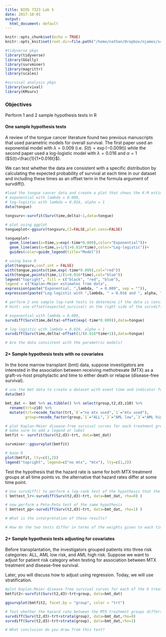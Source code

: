 ```yaml
---
title: BIOS 7323 Lab 5
date: 2017-10-01
output:
  html_document: default
---
```


```r
knitr::opts_chunk$set(echo = TRUE)
knitr::opts_knit$set(root.dir=file.path("/home/nathan/Dropbox/njames/school/PhD/courses/2018_19/ta_surv_anlys2/labs/lab5"))

#tidyverse pkgs
library(tidyverse)
library(GGally)
library(survminer)
library(magrittr)
library(scales)

#survival analysis pkgs
library(survival)
library(KMsurv)
```

### Objectives

Perform 1 and 2 sample hypothesis tests in R

#### One sample hypothesis tests

A review of the tongue cancer literature found two previous manuscripts that used parametric models for overall survival. The first paper used an exponential model with $\lambda=0.009$ (i.e. $S(t)=\exp(-0.009t)$) while the second paper used a log-logistic model with $\lambda=0.016$ and $\alpha=1$ ($S(t)=\frac{1}{1+0.016t}$).

We can test whether the data are consistent with a specific distribution by calculating the expected probability of survival at each time in our dataset and including these times as an offset term in the formula argument of survdiff().

```r
#load the tongue cancer data and create a plot that shows the K-M estimate for overall survival (ignoring tumor type) and the two parametric models from the previous papers:
# exponential with lambda = 0.009, 
# log-logistic with lambda = 0.016, alpha = 1
data(tongue)

tongsurv<-survfit(Surv(time,delta)~1,data=tongue)

# plot using ggplot
tongueplot<-ggsurv(tongsurv,CI=FALSE,plot.cens=FALSE)

tongueplot+
  geom_line(aes(x=time,y=exp(-time*0.009),color="Exponential"))+
  geom_line(aes(x=time,y=1/(1+0.016*time),color="Log-logistic"))+
  guides(color=guide_legend(title="Model"))

# using base R
plot(tongsurv,conf.int = FALSE)
with(tongue,points(time,exp(-time*0.009),col="red"))
with(tongue,points(time,1/(1+0.016*time),col="blue"))
legend("topright", fill = c("black", "red", "blue"),
legend = c("Kaplan-Meier estimates from data",
expression(paste("Exponential, ",lambda, " = 0.009", sep = "")),
expression(paste("Log-logistic with ",lambda, " = 0.016 and ", alpha, " = 1", sep = ""))))

# perform 2 one sample log-rank tests to determine if the data is consistent with the previous parametric models.
# Hint: use offset(expected_survival) on the right side of the survdiff() formula

# exponential with lambda = 0.009, 
survdiff(Surv(time,delta)~offset(exp(-time*0.009)),data=tongue)

# log-logistic with lambda = 0.016, alpha = 1
survdiff(Surv(time,delta)~offset(1/(0.016*time+1)),data=tongue)

# Are the data consistent with the parametric models?

```

#### 2+ Sample hypothesis tests with no covariates

In the bone marrow transplant (bmt) data, suppose investigators are interested in the association between receiving methotrexate (MTX) as a graft-vs-host prophylactic and time to either death or relapse (disease-free survival).

```r
# use the bmt data to create a dataset with event time and indicator for disease-free survival as well as MTX treatment status and disease group (ALL, AML low risk, AML high risk)
data(bmt) 

bmt_dat <- bmt %>% as.tibble() %>% select(group,t2,d3,z10) %>% 
  rename(trt=z10) %>% 
  mutate(trt=recode_factor(trt,`0`="no mtx used",`1`="mtx used"),
         group=recode_factor(group,`1`="ALL",`2`="AML low",`3`="AML high"))

# plot Kaplan-Meier disease-free survival curves for each treatment group
# make sure to add a legend or label
bmtfit <- survfit(Surv(t2,d3)~trt, data=bmt_dat)

survminer::ggsurvplot(bmtfit)

# base R
plot(bmtfit, lty=c(1,2))
legend("topright", legend=c("no mtx", "mtx"), lty=c(1,2))

```

Test the hypothesis that the hazard rate is same for both MTX treatment groups at all time points vs. the alternative that hazard rates differ at some time point.

```r
# Use survdiff() to perform a log-rank test of the hypothesis that the hazard rate is same for both treatment groups
( bmttest_lr<-survdiff(Surv(t2,d3)~trt, data=bmt_dat, rho=0) ) 

# now perform a Peto-Peto test of the same hypothesis
( bmttest_pp<-survdiff(Surv(t2,d3)~trt, data=bmt_dat, rho=1) ) 

# What is the interpretation of these results?

# How do the two tests differ in terms of the weights given to each time point?
```

#### 2+ Sample hypothesis tests adjusting for covariates

Before transplantation, the investigators grouped patients into three risk categories: ALL, AML low risk, and AML high risk. Suppose we want to adjust for patient risk category when testing for association between MTX treatment and disease-free survival.

Later, you will discuss how to adjust using regression. Today, we will use stratification.

```r
#plot Kaplan-Meier disease-free survival curves for each of the 6 treatment/risk group category
bmtfit2<-survfit(Surv(t2,d3)~trt+group, data=bmt_dat)

ggsurvplot(bmtfit2, facet.by = "group", color = "trt")

# Test whether the hazard rate between the MTX treatment groups differs when stratifying by the risk level
survdiff(Surv(t2,d3)~trt+strata(group), data=bmt_dat,rho=0)
survdiff(Surv(t2,d3)~trt+strata(group), data=bmt_dat,rho=1)

# What conclusion do you draw from this test?
```
